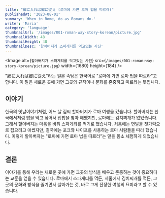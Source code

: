 ```yaml
---
title: "郷に入れば郷に従え (로마에 가면 로마 법을 따르라)"
publishedAt: '2023-08-01'
summary: 'When in Rome, do as Romans do.'
writer: 'Maria'
category: 'language'
thumbnailUrl: '/images/001-roman-way-story-korean/picture.jpg'
thumbnailWidth: 48
thumbnailHeight: 48
thumbnailDesc: '할아버지가 스파게티를 먹고있는 사진'
---
```


<Image
  alt={`할아버지가 스파게티를 먹고있는 사진`}
  src={`/images/001-roman-way-story-korean/picture.jpg`}
  width={1680}
  height={184}
/>

"郷に入れば郷に従え"라는 일본 속담은 한국어로 "로마에 가면 로마 법을 따르라"고 합니다. 이 말은 새로운 곳에 가면 그곳의 규칙이나 문화를 존중하고 따르라는 뜻입니다. 

## 이야기

한국의 옛날이야기처럼, 어느 날 김씨 할아버지가 로마 여행을 갔습니다. 할아버지는 한국에서처럼 밥을 먹고 싶어서 집밥을 찾아 헤맸지만, 로마에는 김치찌개가 없었습니다. 그래서 할아버지는 마음을 바꿔 스파게티를 먹기로 했습니다. 처음에는 면발을 젓가락으로 잡으려고 애썼지만, 결국에는 포크와 나이프를 사용하는 로마 사람들을 따라 했습니다. 이렇게 할아버지는 "로마에 가면 로마 법을 따르라"는 말을 몸소 체험하게 되었습니다.

## 결론

이야기를 통해 우리는 새로운 곳에 가면 그곳의 방식을 배우고 존중하는 것이 중요하다는 교훈을 얻을 수 있습니다. 로마에서 스파게티를 먹든, 서울에서 김치찌개를 먹든, 그곳의 문화와 방식을 즐기면서 살아가는 것, 바로 그게 진정한 여행의 묘미라고 할 수 있습니다.
